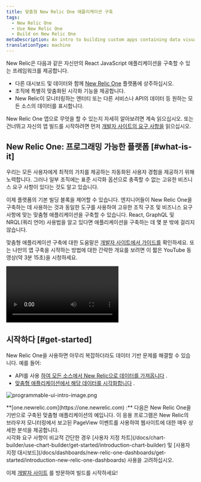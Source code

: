 ```yaml
---
title: 맞춤형 New Relic One 애플리케이션 구축
tags:
  - New Relic One
  - Use New Relic One
  - Build on New Relic One
metaDescription: An intro to building custom apps containing data visualizations that reside on the New Relic One platform as New Relic One applications.
translationType: machine
---
```



New Relic은 다음과 같은 자신만의 React JavaScript 애플리케이션을 구축할 수 있는 프레임워크를 제공합니다.

* 다른 대시보드 및 데이터와 함께 [New Relic One](/docs/new-relic-one/use-new-relic-one/get-started/introduction-new-relic-one) 플랫폼에 상주하십시오.
* 조직에 특별히 맞춤화된 시각화 기능을 제공합니다.
* New Relic이 모니터링하는 엔터티 또는 다른 서비스나 API의 데이터 등 원하는 모든 소스의 데이터를 표시합니다.

New Relic One 앱으로 무엇을 할 수 있는지 자세히 알아보려면 계속 읽으십시오. 또는 건너뛰고 자신의 앱 빌드를 시작하려면 먼저 [개발자 사이트의 요구 사항을](https://developer.newrelic.com/build-apps/permission-manage-apps) 읽으십시오.

## New Relic One: 프로그래밍 가능한 플랫폼 [#what-is-it]

우리는 모든 사용자에게 최적의 가치를 제공하는 자동화된 사용자 경험을 제공하기 위해 노력합니다. 그러나 일부 조직에는 표준 시각화 옵션으로 충족할 수 없는 고유한 비즈니스 요구 사항이 있다는 것도 알고 있습니다.

이제 플랫폼의 기본 빌딩 블록을 제어할 수 있습니다. 엔지니어들이 New Relic One을 구축하는 데 사용하는 것과 동일한 도구를 사용하여 고유한 조직 구조 및 비즈니스 요구 사항에 맞는 맞춤형 애플리케이션을 구축할 수 있습니다. React, GraphQL 및 NRQL(쿼리 언어) 사용법을 알고 있다면 애플리케이션을 구축하는 데 몇 분 밖에 걸리지 않습니다.

맞춤형 애플리케이션 구축에 대한 도움말은 [개발자 사이트에서 가이드를](https://developer.newrelic.com/build-apps) 확인하세요. 또는 나만의 앱 구축을 시작하는 방법에 대한 간략한 개요를 보려면 이 짧은 YouTube 동영상(약 3분 15초)을 시청하세요.

<Video
  id="QX7wMf6wTSU"
  type="youtube"
/>

## 시작하다 [#get-started]

New Relic One을 사용하면 아무리 복잡하더라도 데이터 기반 문제를 해결할 수 있습니다. 예를 들어:

* API를 사용 [하여 모든 소스에서 New Relic으로 데이터를 가져옵니다](https://developer.newrelic.com/collect-data/collect-data-from-any-source) .
* [맞춤형 애플리케이션에서 해당 데이터를 시각화합니다](https://developer.newrelic.com/build-apps) .

<img
  title="programmable-ui-intro-image.png"
  alt="programmable-ui-intro-image.png"
  src={newRelicOneBrowserAnalyzerExampleApplication0}
/>

<figcaption>
  **[one.newrelic.com](https://one.newrelic.com) :** 다음은 New Relic One을 기반으로 구축된 맞춤형 애플리케이션의 예입니다. 이 응용 프로그램은 New Relic의 브라우저 모니터링에서 보고된 PageView 이벤트를 사용하여 웹사이트에 대한 매우 상세한 분석을 제공합니다.
</figcaption>

<Callout variant="tip">
  시각화 요구 사항이 비교적 간단한 경우 [사용자 지정 차트](/docs/chart-builder/use-chart-builder/get-started/introduction-chart-builder) 및 [사용자 지정 대시보드](/docs/dashboards/new-relic-one-dashboards/get-started/introduction-new-relic-one-dashboards) 사용을 고려하십시오.
</Callout>

이제 [개발자 사이트](http://developer.newrelic.com) 를 방문하여 빌드를 시작하세요!

